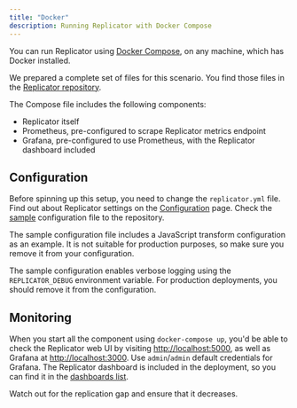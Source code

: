 ```yaml
---
title: "Docker"
description: Running Replicator with Docker Compose
---
```


You can run Replicator using [Docker Compose](https://docs.docker.com/compose/), on any machine, which has Docker installed.

We prepared a complete set of files for this scenario. You find those files in the [Replicator repository](https://github.com/kurrent-io/replicator/tree/master/compose).

The Compose file includes the following components:
- Replicator itself
- Prometheus, pre-configured to scrape Replicator metrics endpoint
- Grafana, pre-configured to use Prometheus, with the Replicator dashboard included

## Configuration

Before spinning up this setup, you need to change the `replicator.yml` file. Find out about Replicator settings on the [Configuration](./configuration) page. Check the [sample](https://github.com/kurrent-io/replicator/blob/02736f6e3dd18e41d5536f26ca4f9497733d5f3f/compose/replicator.yml) configuration file to the repository.

<Aside>
The sample configuration file includes a JavaScript transform configuration as an example. It is not suitable for production purposes, so make sure you remove it from your configuration.
</Aside>

The sample configuration enables verbose logging using the `REPLICATOR_DEBUG` environment variable. For production deployments, you should remove it from the configuration.

## Monitoring

When you start all the component using `docker-compose up`, you'd be able to check the Replicator web UI by visiting [http://localhost:5000](http://localhost:5000), as well as Grafana at [http://localhost:3000](http://localhost:3000). Use `admin`/`admin` default credentials for Grafana. The Replicator dashboard is included in the deployment, so you can find it in the [dashboards list](http://localhost:3000/dashboards).

<Aside>
Watch out for the replication gap and ensure that it decreases.
</Aside>


